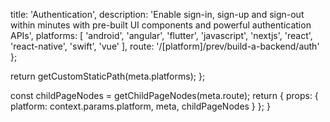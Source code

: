 
  title: 'Authentication',
  description:
    'Enable sign-in, sign-up and sign-out within minutes with pre-built UI components and powerful authentication APIs',
  platforms: [
    'android',
    'angular',
    'flutter',
    'javascript',
    'nextjs',
    'react',
    'react-native',
    'swift',
    'vue'
  ],
  route: '/[platform]/prev/build-a-backend/auth'
};

  return getCustomStaticPath(meta.platforms);
};

  const childPageNodes = getChildPageNodes(meta.route);
  return {
    props: {
      platform: context.params.platform,
      meta,
      childPageNodes
    }
  };
}

<Overview childPageNodes={props.childPageNodes} />

